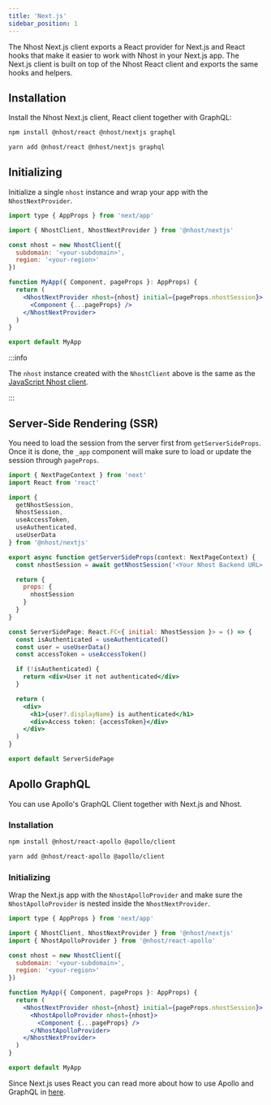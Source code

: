 ```yaml
---
title: 'Next.js'
sidebar_position: 1
---
```



The Nhost Next.js client exports a React provider for Next.js and React hooks that make it easier to work with Nhost in your Next.js app. The Next.js client is built on top of the Nhost React client and exports the same hooks and helpers.

## Installation

Install the Nhost Next.js client, React client together with GraphQL:

<Tabs groupId="package-manager">
  <TabItem value="npm" label="npm" default>

```bash
npm install @nhost/react @nhost/nextjs graphql
```

  </TabItem>
  <TabItem value="yarn" label="Yarn">

```bash
yarn add @nhost/react @nhost/nextjs graphql
```

  </TabItem>
</Tabs>

## Initializing

Initialize a single `nhost` instance and wrap your app with the `NhostNextProvider`.

```jsx title=pages/_app.js
import type { AppProps } from 'next/app'

import { NhostClient, NhostNextProvider } from '@nhost/nextjs'

const nhost = new NhostClient({
  subdomain: '<your-subdomain>',
  region: '<your-region>'
})

function MyApp({ Component, pageProps }: AppProps) {
  return (
    <NhostNextProvider nhost={nhost} initial={pageProps.nhostSession}>
      <Component {...pageProps} />
    </NhostNextProvider>
  )
}

export default MyApp
```

:::info

The `nhost` instance created with the `NhostClient` above is the same as the [JavaScript Nhost client](/reference/javascript).

:::

## Server-Side Rendering (SSR)

You need to load the session from the server first from `getServerSideProps`. Once it is done, the `_app` component will make sure to load or update the session through `pageProps`.

```jsx title=pages/ssr-page.tsx
import { NextPageContext } from 'next'
import React from 'react'

import {
  getNhostSession,
  NhostSession,
  useAccessToken,
  useAuthenticated,
  useUserData
} from '@nhost/nextjs'

export async function getServerSideProps(context: NextPageContext) {
  const nhostSession = await getNhostSession('<Your Nhost Backend URL>', context)

  return {
    props: {
      nhostSession
    }
  }
}

const ServerSidePage: React.FC<{ initial: NhostSession }> = () => {
  const isAuthenticated = useAuthenticated()
  const user = useUserData()
  const accessToken = useAccessToken()

  if (!isAuthenticated) {
    return <div>User it not authenticated</div>
  }

  return (
    <div>
      <h1>{user?.displayName} is authenticated</h1>
      <div>Access token: {accessToken}</div>
    </div>
  )
}

export default ServerSidePage
```

## Apollo GraphQL

You can use Apollo's GraphQL Client together with Next.js and Nhost.

### Installation

<Tabs groupId="package-manager">
  <TabItem value="npm" label="npm" default>

```bash
npm install @nhost/react-apollo @apollo/client
```

  </TabItem>
  <TabItem value="yarn" label="Yarn">

```bash
yarn add @nhost/react-apollo @apollo/client
```

  </TabItem>
</Tabs>

### Initializing

Wrap the Next.js app with the `NhostApolloProvider` and make sure the `NhostApolloProvider` is nested inside the `NhostNextProvider`.

```jsx title=pages/_app.js
import type { AppProps } from 'next/app'

import { NhostClient, NhostNextProvider } from '@nhost/nextjs'
import { NhostApolloProvider } from '@nhost/react-apollo'

const nhost = new NhostClient({
  subdomain: '<your-subdomain>',
  region: '<your-region>'
})

function MyApp({ Component, pageProps }: AppProps) {
  return (
    <NhostNextProvider nhost={nhost} initial={pageProps.nhostSession}>
      <NhostApolloProvider nhost={nhost}>
        <Component {...pageProps} />
      </NhostApolloProvider>
    </NhostNextProvider>
  )
}

export default MyApp
```

Since Next.js uses React you can read more about how to use Apollo and GraphQL in [here](/reference/react/apollo#usage).
